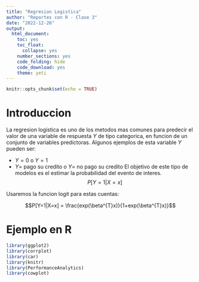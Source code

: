 ---
title: "Regresion Logistica"
author: "Reportes con R - Clase 3"
date: "2022-12-26"
output: 
  html_document:
    toc: yes
    toc_float:
      collapse: yes
    number_sections: yes
    code_folding: hide
    code_download: yes
    theme: yeti
---

```{r setup, include=FALSE}
knitr::opts_chunk$set(echo = TRUE)
```

# Introduccion

La regresion logistica es uno de los metodos mas comunes para predecir el
valor de una variable de respuesta $Y$ de tipo categorica, en funcion de un conjunto de variables predictoras. Algunos ejemplos de esta variable $Y$ pueden ser:

* $Y=0$ o $Y=1$
* $Y=$ pago su credito o $Y=$ no pago su credito
El objetivo de este tipo de modelos es el estimar la probabilidad del
evento de interes.
$$P[Y=1 | X=x]$$

Usaremos la funcion logit para estas cuentas:

$$P[Y=1|X=x] = \frac{exp(\beta^{T}x)}{1+exp(\beta^{T}x)}$$

# Ejemplo en R
```{r CargaLibrerias, eval=TRUE,}
library(ggplot2)
library(corrplot)
library(car)
library(knitr)
library(PerformanceAnalytics)
library(cowplot)
```
























